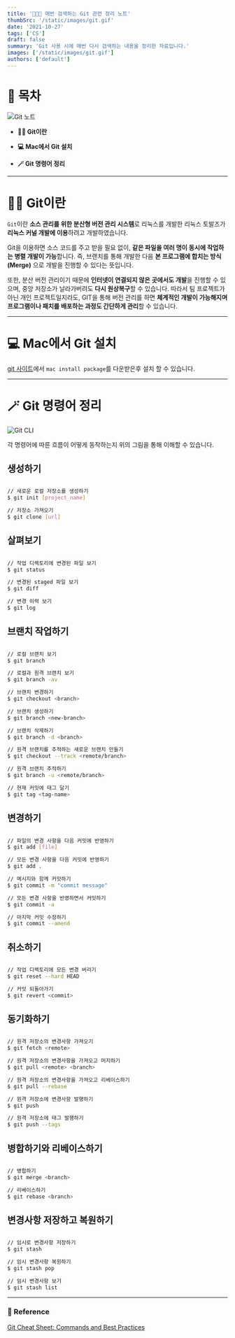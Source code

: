 ```yaml
---
title: '🧑🏻‍💻 매번 검색하는 Git 관련 정리 노트'
thumbSrc: '/static/images/git.gif'
date: '2021-10-27'
tags: ['CS']
draft: false
summary: 'Git 사용 시에 매번 다시 검색하는 내용을 정리한 자료입니다.'
images: ['/static/images/git.gif']
authors: ['default']
---
```


# 📌 목차

![Git 노트](/static/images/git.gif)

- **💁🏻 Git이란**

- **💻 Mac에서 Git 설치**

- **🪄 Git 명령어 정리**

---

# 💁🏻 Git이란

`Git`이란 **소스 관리를 위한 분산형 버전 관리 시스템**로 리눅스를 개발한 리눅스 토발즈가 **리눅스 커널 개발에 이용**하려고 개발하였습니다.

Git을 이용하면 소스 코드를 주고 받을 필요 없이, **같은 파일을 여러 명이 동시에 작업하는 병렬 개발이 가능**합니다. 즉, 브랜치를 통해 개발한 다음 **본 프로그램에 합치는 방식 (Merge)** 으로 개발을 진행할 수 있다는 뜻입니다.

또한, 분산 버전 관리이기 때문에 **인터넷이 연결되지 않은 곳에서도 개발**을 진행할 수 있으며, 중앙 저장소가 날라가버려도 **다시 원상복구**할 수 있습니다. 따라서 팀 프로젝트가 아닌 개인 프로젝트일지라도, GIT을 통해 버전 관리를 하면 **체계적인 개발이 가능해지며 프로그램이나 패치를 배포하는 과정도 간단하게 관리**할 수 있습니다.

---

# 💻 Mac에서 Git 설치

[git 사이트](https://git-scm.com/download/mac)에서 `mac install package`를 다운받은후 설치 할 수 있습니다.

---

# 🪄 Git 명령어 정리

![Git CLI](/static/images/git2.png)

각 명령어에 따른 흐름이 어떻게 동작하는지 위의 그림을 통해 이해할 수 있습니다.

## 생성하기

```bash

// 새로운 로컬 저장소를 생성하기
$ git init [project_name]

// 저장소 가져오기
$ git clone [url]

```

## 살펴보기

```bash

// 작업 디렉토리에 변경된 파일 보기
$ git status

// 변경된 staged 파일 보기
$ git diff

// 변경 이력 보기
$ git log

```

## 브랜치 작업하기

```bash

// 로컬 브랜치 보기
$ git branch

// 로컬과 원격 브랜치 보기
$ git branch -av

// 브랜치 변경하기
$ git checkout <branch>

// 브랜치 생성하기
$ git branch <new-branch>

// 브랜치 삭제하기
$ git branch -d <branch>

// 원격 브랜치를 추적하는 새로운 브랜치 만들기
$ git checkout --track <remote/branch>

// 원격 브랜치 추적하기
$ git branch -u <remote/branch>

// 현재 커밋에 태그 달기
$ git tag <tag-name>

```

## 변경하기

```bash

// 파일의 변경 사항을 다음 커밋에 반영하기
$ git add [file]

// 모든 변경 사항을 다음 커밋에 반영하기
$ git add .

// 메시지와 함께 커밋하기
$ git commit -m "commit message"

// 모든 변경 사항을 반영하면서 커밋하기
$ git commit -a

// 마지막 커밋 수정하기
$ git commit --amend

```

## 취소하기

```bash

// 작업 디렉토리에 모든 변경 버리기
$ git reset --hard HEAD

// 커밋 되돌아가기
$ git revert <commit>

```

## 동기화하기

```bash

// 원격 저장소의 변경사항 가져오기
$ git fetch <remote>

// 원격 저장소의 변경사항을 가져오고 머지하기
$ git pull <remote> <branch>

// 원격 저장소의 변경사항을 가져오고 리베이스하기
$ git pull --rebase

// 원격 저장소에 변경사항 발행하기
$ git push

// 원격 저장소에 태그 발행하기
$ git push --tags

```

## 병합하기와 리베이스하기

```bash

// 병합하기
$ git merge <branch>

// 리베이스하기
$ git rebase <branch>

```

## 변경사항 저장하고 복원하기

```bash

// 임시로 변경사항 저장하기
$ git stash

// 임시 변경사항 복원하기
$ git stash pop

// 임시 변경사항 보기
$ git stash list

```

---

### 🔗 Reference

[Git Cheat Sheet: Commands and Best Practices](https://www.jrebel.com/blog/git-cheat-sheet)
